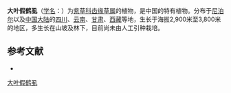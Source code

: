 {{Speciesbox
| name = 大叶假鹤虱
| status = 
| status_system = 
| image =
| genus = Eritrichium
| species = brachytubum
| authority = (Didls)
}}

'''大叶假鹤虱'''（[[学名|学名]]：{{lang|la|''Eritrichium brachytubum''}}）为[[紫草科|紫草科]][[齿缘草属|齿缘草属]]的植物，是中国的特有植物。分布于[[尼泊尔|尼泊尔]]以及[[中国大陆|中国大陆]]的[[四川|四川]]、[[云南|云南]]、[[甘肃|甘肃]]、[[西藏|西藏]]等地，生长于海拔2,900米至3,800米的地区，多生长在山坡及林下，目前尚未由人工引种栽培。

== 参考文献 ==
<div class="references-small">
* {{cite web| url =http://www.bioinfo.cn/db05/KmzwSpecies.php?action=view&id=30812| title =大叶假鹤虱| work =《中国高等植物数据库全库》| publisher =中国科学院微生物研究所| author =昆明植物研究所| accessdate =2009-02-26| deadurl =yes| archiveurl =https://web.archive.org/web/20160305024724/http://www.bioinfo.cn/db05/KmzwSpecies.php?action=view&id=30812| archivedate =2016-03-05}}
</div>
{{Taxonbar|from=Q10933906}}

[[Category:山琉璃草属|大叶假鹤虱]]


{{植物小作品}}